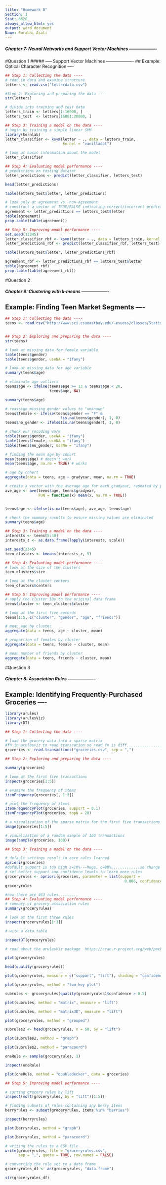 ```yaml
---
title: "Homework 8"
Section: 1
Stat: 6620
always_allow_html: yes
output: word_document
Name: Surabhi Asati
---
```


##### Chapter 7: Neural Networks and Support Vector Machines -------------------

#Question 1
##### ----- Support Vector Machines -------------------
## Example: Optical Character Recognition ----

```r
## Step 1: Collecting the data ----
# read in data and examine structure
letters <- read.csv("letterdata.csv")

#Step 2: Exploring and preparing the data ----
str(letters)

# divide into training and test data
letters_train <- letters[1:16000, ]
letters_test  <- letters[16001:20000, ]

## Step 3: Training a model on the data ----
# begin by training a simple linear SVM
library(kernlab)
letter_classifier <- ksvm(letter ~ ., data = letters_train,
                          kernel = "vanilladot")

# look at basic information about the model
letter_classifier

## Step 4: Evaluating model performance ----
# predictions on testing dataset
letter_predictions <- predict(letter_classifier, letters_test)

head(letter_predictions)

table(letters_test$letter, letter_predictions)

# look only at agreement vs. non-agreement
# construct a vector of TRUE/FALSE indicating correct/incorrect predictions
agreement <- letter_predictions == letters_test$letter
table(agreement)
prop.table(table(agreement))

```


```r
## Step 5: Improving model performance ----
set.seed(12345)
letter_classifier_rbf <- ksvm(letter ~ ., data = letters_train, kernel = "rbfdot")
letter_predictions_rbf <- predict(letter_classifier_rbf, letters_test)

table(letters_test$letter, letter_predictions_rbf)

agreement_rbf <- letter_predictions_rbf == letters_test$letter
table(agreement_rbf)
prop.table(table(agreement_rbf))
```

#Question 2

##### Chapter 9: Clustering with k-means -------------------

## Example: Finding Teen Market Segments ----

```r
## Step 1: Collecting the data ----
teens <- read.csv("http://www.sci.csueastbay.edu/~esuess/classes/Statistics_6620/Presentations/ml12/snsdata.csv")


## Step 2: Exploring and preparing the data ----
str(teens)

# look at missing data for female variable
table(teens$gender)
table(teens$gender, useNA = "ifany")

# look at missing data for age variable
summary(teens$age)

# eliminate age outliers
teens$age <- ifelse(teens$age >= 13 & teens$age < 20,
                    teens$age, NA)

summary(teens$age)

# reassign missing gender values to "unknown"
teens$female <- ifelse(teens$gender == "F" &
                         !is.na(teens$gender), 1, 0)
teens$no_gender <- ifelse(is.na(teens$gender), 1, 0)

# check our recoding work
table(teens$gender, useNA = "ifany")
table(teens$female, useNA = "ifany")
table(teens$no_gender, useNA = "ifany")

# finding the mean age by cohort
mean(teens$age) # doesn't work
mean(teens$age, na.rm = TRUE) # works

# age by cohort
aggregate(data = teens, age ~ gradyear, mean, na.rm = TRUE)

# create a vector with the average age for each gradyear, repeated by person
ave_age <- ave(teens$age, teens$gradyear,
               FUN = function(x) mean(x, na.rm = TRUE))


teens$age <- ifelse(is.na(teens$age), ave_age, teens$age)

# check the summary results to ensure missing values are eliminated
summary(teens$age)

## Step 3: Training a model on the data ----
interests <- teens[5:40]
interests_z <- as.data.frame(lapply(interests, scale))

set.seed(2345)
teen_clusters <- kmeans(interests_z, 5)

## Step 4: Evaluating model performance ----
# look at the size of the clusters
teen_clusters$size

# look at the cluster centers
teen_clusters$centers
```


```r
## Step 5: Improving model performance ----
# apply the cluster IDs to the original data frame
teens$cluster <- teen_clusters$cluster

# look at the first five records
teens[1:5, c("cluster", "gender", "age", "friends")]

# mean age by cluster
aggregate(data = teens, age ~ cluster, mean)

# proportion of females by cluster
aggregate(data = teens, female ~ cluster, mean)

# mean number of friends by cluster
aggregate(data = teens, friends ~ cluster, mean)

```


#Question 3

##### Chapter 8: Association Rules -------------------

## Example: Identifying Frequently-Purchased Groceries ----
```r

library(arules)
library(arulesViz)
library(DT)

## Step 1: Collecting the data ----

# load the grocery data into a sparse matrix
#fn in arulesviz to read transcation so read fn is diff.........................
groceries <- read.transactions("groceries.csv", sep = ",")

## Step 2: Exploring and preparing the data ----

summary(groceries)

# look at the first five transactions
inspect(groceries[1:5])

# examine the frequency of items
itemFrequency(groceries[, 1:3])

# plot the frequency of items
itemFrequencyPlot(groceries, support = 0.1)
itemFrequencyPlot(groceries, topN = 20)

# a visualization of the sparse matrix for the first five transactions
image(groceries[1:5])

# visualization of a random sample of 100 transactions
image(sample(groceries, 100))

```



```r

## Step 3: Training a model on the data ----

# default settings result in zero rules learned
apriori(groceries)
#default support is too high s=10%---huge, c=80%.............so change it 
# set better support and confidence levels to learn more rules
groceryrules <- apriori(groceries, parameter = list(support =
                                                      0.006, confidence = 0.25, minlen = 2))
groceryrules

#now there are 463 rules.........
## Step 4: Evaluating model performance ----
# summary of grocery association rules
summary(groceryrules)

# look at the first three rules
inspect(groceryrules[1:3])

# with a data.table

inspectDT(groceryrules)

# read about the arulesViz package  https://cran.r-project.org/web/packages/arulesViz/vignettes/arulesViz.pdf

plot(groceryrules)

head(quality(groceryrules))

plot(groceryrules, measure = c("support", "lift"), shading = "confidence")

plot(groceryrules, method = "two-key plot")

```


```r

subrules <- groceryrules[quality(groceryrules)$confidence > 0.5]

plot(subrules, method = "matrix", measure = "lift")

plot(subrules, method = "matrix3D", measure = "lift")

plot(groceryrules, method = "grouped")


```


```r

subrules2 <- head(groceryrules, n = 50, by = "lift")

plot(subrules2, method = "graph")

plot(subrules2, method = "paracoord")

```


```r

oneRule <- sample(groceryrules, 1)

inspect(oneRule)

plot(oneRule, method = "doubledecker", data = groceries)
```

```r

## Step 5: Improving model performance ----

# sorting grocery rules by lift
inspect(sort(groceryrules, by = "lift")[1:5])

# finding subsets of rules containing any berry items
berryrules <- subset(groceryrules, items %in% "berries")

inspect(berryrules)

plot(berryrules, method = "graph")

plot(berryrules, method = "paracoord")

# writing the rules to a CSV file
write(groceryrules, file = "groceryrules.csv",
      sep = ",", quote = TRUE, row.names = FALSE)

# converting the rule set to a data frame
groceryrules_df <- as(groceryrules, "data.frame")

str(groceryrules_df)

```

